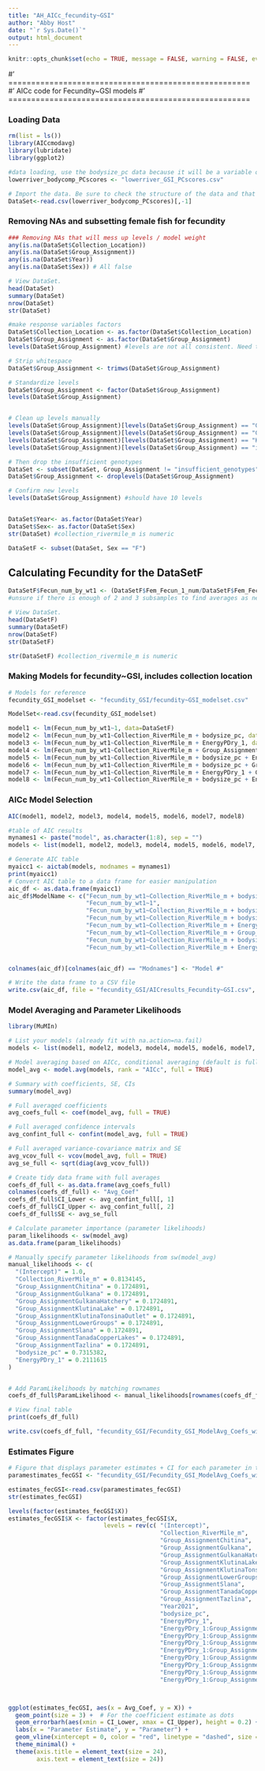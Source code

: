```yaml
---
title: "AH_AICc_fecundity~GSI"
author: "Abby Host"
date: "`r Sys.Date()`"
output: html_document
---
```


```r
knitr::opts_chunk$set(echo = TRUE, message = FALSE, warning = FALSE, eval = TRUE)
```

#' =====================================================
#' AICc code for Fecundity~GSI models
#' =====================================================

### Loading Data
```r
rm(list = ls())
library(AICcmodavg)
library(lubridate)
library(ggplot2)

#data loading, use the bodysize_pc data because it will be a variable of interest
lowerriver_bodycomp_PCscores <- "lowerriver_GSI_PCscores.csv"

# Import the data. Be sure to check the structure of the data and that R is reading continuous and categorical variables appropriately.
DataSet<-read.csv(lowerriver_bodycomp_PCscores)[,-1]
```

### Removing NAs and subsetting female fish for fecundity
```r
### Removing NAs that will mess up levels / model weight
any(is.na(DataSet$Collection_Location))
any(is.na(DataSet$Group_Assignment))
any(is.na(DataSet$Year))
any(is.na(DataSet$Sex)) # All false

# View DataSet.
head(DataSet)
summary(DataSet)
nrow(DataSet)
str(DataSet)

#make response variables factors
DataSet$Collection_Location <- as.factor(DataSet$Collection_Location)
DataSet$Group_Assignment <- as.factor(DataSet$Group_Assignment)
levels(DataSet$Group_Assignment) #levels are not all consistent. Need to fix this

# Strip whitespace
DataSet$Group_Assignment <- trimws(DataSet$Group_Assignment)

# Standardize levels
DataSet$Group_Assignment <- factor(DataSet$Group_Assignment)
levels(DataSet$Group_Assignment)


# Clean up levels manually
levels(DataSet$Group_Assignment)[levels(DataSet$Group_Assignment) == "Gulkana "] <- "Gulkana"
levels(DataSet$Group_Assignment)[levels(DataSet$Group_Assignment) == "Gulkanahatchery"] <- "GulkanaHatchery"
levels(DataSet$Group_Assignment)[levels(DataSet$Group_Assignment) == "KlutinaTonsinaOutlets"] <- "KlutinaTonsinaOutlet"
levels(DataSet$Group_Assignment)[levels(DataSet$Group_Assignment) == "insufficient genotypes"] <- "insufficient_genotypes"

# Then drop the insufficient genotypes
DataSet <- subset(DataSet, Group_Assignment != "insufficient_genotypes")
DataSet$Group_Assignment <- droplevels(DataSet$Group_Assignment)

# Confirm new levels
levels(DataSet$Group_Assignment) #should have 10 levels


DataSet$Year<- as.factor(DataSet$Year)
DataSet$Sex<- as.factor(DataSet$Sex)
str(DataSet) #collection_rivermile_m is numeric

DataSetF <- subset(DataSet, Sex == "F")

```

## Calculating Fecundity for the DataSetF 
```r
DataSetF$Fecun_num_by_wt1 <- (DataSetF$Fem_Fecun_1_num/DataSetF$Fem_Fecun_1_wt)*(DataSetF$Gonad_Wt * 1000)
#unsure if there is enough of 2 and 3 subsamples to find averages as necessary, so just use the first sub sample here

# View DataSet.
head(DataSetF)
summary(DataSetF)
nrow(DataSetF)
str(DataSetF)

str(DataSetF) #collection_rivermile_m is numeric
```

### Making Models for fecundity~GSI, includes collection location
```r
# Models for reference
fecundity_GSI_modelset <- "fecundity_GSI/fecundity~GSI_modelset.csv"

ModelSet<-read.csv(fecundity_GSI_modelset)

model1 <- lm(Fecun_num_by_wt1~1, data=DataSetF)
model2 <- lm(Fecun_num_by_wt1~Collection_RiverMile_m + bodysize_pc, data=DataSetF)
model3 <- lm(Fecun_num_by_wt1~Collection_RiverMile_m + EnergyPDry_1, data=DataSetF)
model4 <- lm(Fecun_num_by_wt1~Collection_RiverMile_m + Group_Assignment, data=DataSetF)
model5 <- lm(Fecun_num_by_wt1~Collection_RiverMile_m + bodysize_pc + EnergyPDry_1, data=DataSetF)
model6 <- lm(Fecun_num_by_wt1~Collection_RiverMile_m + bodysize_pc + Group_Assignment, data=DataSetF)
model7 <- lm(Fecun_num_by_wt1~Collection_RiverMile_m + EnergyPDry_1 + Group_Assignment, data=DataSetF)
model8 <- lm(Fecun_num_by_wt1~Collection_RiverMile_m + bodysize_pc + EnergyPDry_1 + Group_Assignment, data=DataSetF)

```

### AICc Model Selection
```r
AIC(model1, model2, model3, model4, model5, model6, model7, model8)

#table of AIC results
mynames1 <- paste("model", as.character(1:8), sep = "")
models <- list(model1, model2, model3, model4, model5, model6, model7, model8)

# Generate AIC table
myaicc1 <- aictab(models, modnames = mynames1)
print(myaicc1)
# Convert AIC table to a data frame for easier manipulation
aic_df <- as.data.frame(myaicc1)
aic_df$ModelName <- c("Fecun_num_by_wt1~Collection_RiverMile_m + bodysize_pc",
                      "Fecun_num_by_wt1~1",
                      "Fecun_num_by_wt1~Collection_RiverMile_m + bodysize_pc + EnergyPDry_1",
                      "Fecun_num_by_wt1~Collection_RiverMile_m + bodysize_pc + Group_Assignment",
                      "Fecun_num_by_wt1~Collection_RiverMile_m + EnergyPDry_1",
                      "Fecun_num_by_wt1~Collection_RiverMile_m + Group_Assignment",
                      "Fecun_num_by_wt1~Collection_RiverMile_m + bodysize_pc + EnergyPDry_1 + Group_Assignment",
                      "Fecun_num_by_wt1~Collection_RiverMile_m + EnergyPDry_1 + Group_Assignment")


colnames(aic_df)[colnames(aic_df) == "Modnames"] <- "Model #"

# Write the data frame to a CSV file
write.csv(aic_df, file = "fecundity_GSI/AICresults_Fecundity~GSI.csv", row.names = FALSE)


```

### Model Averaging and Parameter Likelihoods
```r
library(MuMIn)

# List your models (already fit with na.action=na.fail)
models <- list(model1, model2, model3, model4, model5, model6, model7, model8)

# Model averaging based on AICc, conditional averaging (default is full=TRUE)
model_avg <- model.avg(models, rank = "AICc", full = TRUE)

# Summary with coefficients, SE, CIs
summary(model_avg)

# Full averaged coefficients
avg_coefs_full <- coef(model_avg, full = TRUE)

# Full averaged confidence intervals
avg_confint_full <- confint(model_avg, full = TRUE)

# Full averaged variance-covariance matrix and SE
avg_vcov_full <- vcov(model_avg, full = TRUE)
avg_se_full <- sqrt(diag(avg_vcov_full))

# Create tidy data frame with full averages
coefs_df_full <- as.data.frame(avg_coefs_full)
colnames(coefs_df_full) <- "Avg_Coef"
coefs_df_full$CI_Lower <- avg_confint_full[, 1]
coefs_df_full$CI_Upper <- avg_confint_full[, 2]
coefs_df_full$SE <- avg_se_full

# Calculate parameter importance (parameter likelihoods)
param_likelihoods <- sw(model_avg)
as.data.frame(param_likelihoods)

# Manually specify parameter likelihoods from sw(model_avg)
manual_likelihoods <- c(
  "(Intercept)" = 1.0,
  "Collection_RiverMile_m" = 0.8134145,
  "Group_AssignmentChitina" = 0.1724891,
  "Group_AssignmentGulkana" = 0.1724891,
  "Group_AssignmentGulkanaHatchery" = 0.1724891,
  "Group_AssignmentKlutinaLake" = 0.1724891,
  "Group_AssignmentKlutinaTonsinaOutlet" = 0.1724891,
  "Group_AssignmentLowerGroups" = 0.1724891,
  "Group_AssignmentSlana" = 0.1724891,
  "Group_AssignmentTanadaCopperLakes" = 0.1724891,
  "Group_AssignmentTazlina" = 0.1724891,
  "bodysize_pc" = 0.7315382,
  "EnergyPDry_1" = 0.2111615
)


# Add ParamLikelihoods by matching rownames
coefs_df_full$ParamLikelihood <- manual_likelihoods[rownames(coefs_df_full)]

# View final table
print(coefs_df_full)

write.csv(coefs_df_full, "fecundity_GSI/Fecundity_GSI_ModelAvg_Coefs_withLikelihoods.csv", row.names = TRUE)


```

### Estimates Figure
```r
# Figure that displays parameter estimates + CI for each parameter in teh model set
paramestimates_fecGSI <- "fecundity_GSI/Fecundity_GSI_ModelAvg_Coefs_withLikelihoods.csv"

estimates_fecGSI<-read.csv(paramestimates_fecGSI)
str(estimates_fecGSI)

levels(factor(estimates_fecGSI$X))
estimates_fecGSI$X <- factor(estimates_fecGSI$X, 
                           levels = rev(c( "(Intercept)",
                                           "Collection_RiverMile_m",
                                           "Group_AssignmentChitina",
                                           "Group_AssignmentGulkana",
                                           "Group_AssignmentGulkanaHatchery",
                                           "Group_AssignmentKlutinaLake",
                                           "Group_AssignmentKlutinaTonsinaOutlet",
                                           "Group_AssignmentLowerGroups",
                                           "Group_AssignmentSlana",
                                           "Group_AssignmentTanadaCopperLakes",
                                           "Group_AssignmentTazlina",
                                           "Year2021",
                                           "bodysize_pc",
                                           "EnergyPDry_1",
                                           "EnergyPDry_1:Group_AssignmentChitina",
                                           "EnergyPDry_1:Group_AssignmentGulkana",
                                           "EnergyPDry_1:Group_AssignmentGulkanaHatchery",
                                           "EnergyPDry_1:Group_AssignmentKlutinaLake",
                                           "EnergyPDry_1:Group_AssignmentKlutinaTonsinaOutlet",
                                           "EnergyPDry_1:Group_AssignmentSlana",
                                           "EnergyPDry_1:Group_AssignmentTanadaCopperLakes",
                                           "EnergyPDry_1:Group_AssignmentTazlina")))



ggplot(estimates_fecGSI, aes(x = Avg_Coef, y = X)) + 
  geom_point(size = 3) +  # For the coefficient estimate as dots
  geom_errorbarh(aes(xmin = CI_Lower, xmax = CI_Upper), height = 0.2) + # Horizontal CI bars
  labs(x = "Parameter Estimate", y = "Parameter") +
  geom_vline(xintercept = 0, color = "red", linetype = "dashed", size = 1) +
  theme_minimal() +
  theme(axis.title = element_text(size = 24), 
        axis.text = element_text(size = 24))



```